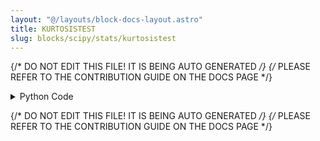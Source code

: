 ```yaml
---
layout: "@/layouts/block-docs-layout.astro"
title: KURTOSISTEST
slug: blocks/scipy/stats/kurtosistest
---
```


{/* DO NOT EDIT THIS FILE! IT IS BEING AUTO GENERATED */}
{/* PLEASE REFER TO THE CONTRIBUTION GUIDE ON THE DOCS PAGE */}


<PythonDocsDisplay docstring={docstring} />

<details>
<summary>Python Code</summary>

```python
from flojoy import OrderedPair, flojoy, Matrix, Scalar
import numpy as np
from collections import namedtuple
from typing import Literal

import scipy.stats


@flojoy
def KURTOSISTEST(
    default: OrderedPair | Matrix,
    axis: int = 0,
    nan_policy: str = "propagate",
    alternative: str = "two-sided",
    select_return: Literal["statistic", "pvalue"] = "statistic",
) -> OrderedPair | Matrix | Scalar:
    """The KURTOSISTEST node is based on a numpy or scipy function.

    The description of that function is as follows:

        Test whether a dataset has normal kurtosis.

        This function tests the null hypothesis that the kurtosis of the population from which the sample was drawn is that of the normal distribution.

    Parameters
    ----------
    select_return : This function has returns multiple objects ['statistic', 'pvalue'].
        Select the desired one to return.
        See the respective function docs for descriptors.
    a : array
        Array of the sample data.
    axis : int or None, optional
        Axis along which to compute test. Default is 0.
        If None, compute over the whole array 'a'.
    nan_policy : {'propagate', 'raise', 'omit'}, optional
        Defines how to handle when input contains nan.
        The following options are available (default is 'propagate'):
        'propagate' : returns nan
        'raise' : throws an error
        'omit' : performs the calculations ignoring nan values
    alternative : {'two-sided', 'less', 'greater'}, optional
        Defines the alternative hypothesis.
        The following options are available (default is 'two-sided'):
        'two-sided' : the kurtosis of the distribution underlying the sample is different from that of the normal distribution
        'less' : the kurtosis of the distribution underlying the sample is less than that of the normal distribution
        'greater' : the kurtosis of the distribution underlying the sample is greater than that of the normal distribution

    .. versionadded:: 1.7.0

    Returns
    -------
    DataContainer
        type 'ordered pair', 'scalar', or 'matrix'
    """

    result = scipy.stats.kurtosistest(
        a=default.y,
        axis=axis,
        nan_policy=nan_policy,
        alternative=alternative,
    )

    return_list = ["statistic", "pvalue"]
    if isinstance(result, tuple):
        res_dict = {}
        num = min(len(result), len(return_list))
        for i in range(num):
            res_dict[return_list[i]] = result[i]
        result = res_dict[select_return]
    else:
        result = result._asdict()
        result = result[select_return]

    if isinstance(result, np.ndarray):
        result = OrderedPair(x=default.x, y=result)
    else:
        assert isinstance(
            result, np.number | float | int
        ), f"Expected np.number, float or int for result, got {type(result)}"
        result = Scalar(c=float(result))

    return result

```

[Find this Flojoy Block on GitHub](https://github.com/flojoy-ai/blocks/blob/main/blocks/SCIPY/STATS/KURTOSISTEST/KURTOSISTEST.py)

</details>

{/* DO NOT EDIT THIS FILE! IT IS BEING AUTO GENERATED */}
{/* PLEASE REFER TO THE CONTRIBUTION GUIDE ON THE DOCS PAGE */}
